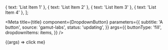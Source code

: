 
  { text: 'List Item 1' },
  { text: 'List Item 2' },
  { text: 'List Item 3' },
  { text: 'List Item 4' },
];

<Meta
  title={title}
  component={DropdownButton}
  parameters={{
    subtitle: 'A button',
    source: 'gamut-labs',
    status: 'updating',
  }}
  args={{
    buttonType: 'fill',
    dropdownItems: items,
  }}
/>

<Canvas>
  <Story name="DropdownButton">
    {(args) => <DropdownButton {...args}>click me</DropdownButton>}
  </Story>
</Canvas>

<PropsTable story="DropdownButton" />
